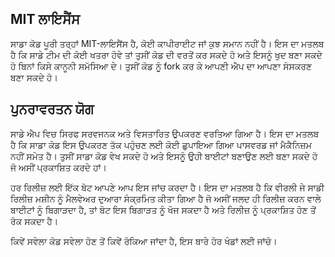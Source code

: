 ## MIT ਲਾਇਸੈਂਸ

<div className="h-2"/>

ਸਾਡਾ ਕੋਡ ਪੂਰੀ ਤਰ੍ਹਾਂ MIT-ਲਾਇਸੈਂਸ ਹੈ, ਕੋਈ ਕਾਪੀਰਾਈਟ ਜਾਂ ਕੁਝ ਸਮਾਨ ਨਹੀਂ ਹੈ। ਇਸ ਦਾ ਮਤਲਬ ਹੈ ਕਿ ਸਾਡੇ ਟੀਮ ਦੀ ਕੋਈ ਖਤਰਾ ਹੋਵੇ ਤਾਂ ਤੁਸੀਂ ਕੋਡ ਦੀ ਵਰਤੋਂ ਕਰ ਸਕਦੇ ਹੋ ਅਤੇ ਇਸਨੂੰ ਖੁਦ ਬਣਾ ਸਕਦੇ ਹੋ ਬਿਨਾਂ ਕਿਸੇ ਕਾਨੂਨੀ ਸਮੱਸਿਆ ਦੇ। ਤੁਸੀਂ ਕੋਡ ਨੂੰ fork ਕਰ ਕੇ ਆਪਣੀ ਐਪ ਦਾ ਆਪਣਾ ਸੰਸਕਰਣ ਬਣਾ ਸਕਦੇ ਹੋ।

<div className="h-4"/>

## ਪੁਨਰਾਵਰਤਨ ਯੋਗ

<div className="h-2"/>

ਸਾਡੇ ਐਪ ਵਿਚ ਸਿਰਫ ਸਰਵਜਨਕ ਅਤੇ ਵਿਸਤਾਰਿਤ ਉਪਕਰਣ ਵਰਤਿਆ ਗਿਆ ਹੈ। ਇਸ ਦਾ ਮਤਲਬ ਹੈ ਕਿ ਸਾਡਾ ਕੋਡ ਇਸ ਉਪਕਰਣ ਤੱਕ ਪਹੁੰਚਣ ਲਈ ਕੋਈ ਛੁਪਾਇਆ ਗਿਆ ਪਾਸਵਰਡ ਜਾਂ ਮੈਕੈਨਿਜ਼ਮ ਨਹੀਂ ਸਮੇਤ ਹੈ। ਤੁਸੀਂ ਸਾਡਾ ਕੋਡ ਵੇਖ ਸਕਦੇ ਹੋ ਅਤੇ ਇਸਨੂੰ ਉਹੀ ਬਾਈਟਾਂ ਬਣਾਉਣ ਲਈ ਬਣਾ ਸਕਦੇ ਹੋ ਜੋ ਅਸੀਂ ਪ੍ਰਕਾਸ਼ਿਤ ਕਰਦੇ ਹਾਂ।

<div className="h-2"/>

ਹਰ ਰਿਲੀਜ਼ ਲਈ ਇੱਕ ਬੋਟ ਆਪਣੇ ਆਪ ਇਸ ਜਾਂਚ ਕਰਦਾ ਹੈ। ਇਸ ਦਾ ਮਤਲਬ ਹੈ ਕਿ ਵੀਰਲੀ ਜੇ ਸਾਡੀ ਰਿਲੀਜ਼ ਮਸ਼ੀਨ ਨੂੰ ਮੈਲਵੇਅਰ ਦੁਆਰਾ ਸੰਕ੍ਰਮਿਤ ਕੀਤਾ ਗਿਆ ਹੈ ਜੋ ਅਸੀਂ ਜਲਦ ਹੀ ਰਿਲੀਜ਼ ਕਰਨ ਵਾਲੇ ਬਾਈਟਾਂ ਨੂੰ ਬਿਗਾੜਦਾ ਹੈ, ਤਾਂ ਬੋਟ ਇਸ ਬਿਗਾੜਤ ਨੂੰ ਖੋਜ ਸਕਦਾ ਹੈ ਅਤੇ ਰਿਲੀਜ਼ ਨੂੰ ਪ੍ਰਕਾਸ਼ਿਤ ਹੋਣ ਤੋਂ ਰੋਕ ਸਕਦਾ ਹੈ।

<div className="h-2"/>

ਕਿਵੇਂ ਸਵੇਲਾ ਕੋਡ ਸਵੇਲਾ ਹੋਣ ਤੋਂ ਕਿਵੇਂ ਰੋਕਿਆ ਜਾਂਦਾ ਹੈ, ਇਸ ਬਾਰੇ ਹੋਰ ਖੰਡਾਂ ਲਈ ਜਾਂਚੋ।

